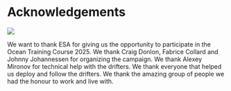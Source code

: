 # Acknowledgements

![](images/thanks.png)

We want to thank ESA for giving us the opportunity to participate in the Ocean Training Course 2025. We thank Craig Donlon, Fabrice Collard and Johnny Johannessen for organizing the campaign. We thank Alexey Mironov for technical help with the drifters. We thank everyone that helped us deploy and follow the drifters. We thank the amazing group of people we had the honour to work and live with.


